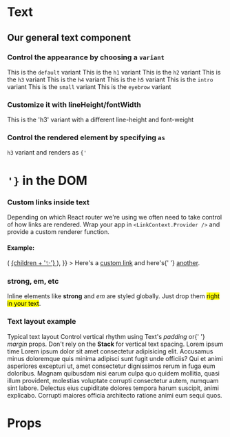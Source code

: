 

<Meta title="Core/Text" component={Text} />

# Text

## Our general text component

### Control the appearance by choosing a `variant`

<Canvas>
  <Story name="Variants">
    <Text>
      This is the <code>default</code> variant
    </Text>
    <Text variant="h1">
      This is the <code>h1</code> variant
    </Text>
    <Text variant="h2">
      This is the <code>h2</code> variant
    </Text>
    <Text variant="h3">
      This is the <code>h3</code> variant
    </Text>
    <Text variant="h4">
      This is the <code>h4</code> variant
    </Text>
    <Text variant="h5">
      This is the <code>h5</code> variant
    </Text>
    <Text variant="intro">
      This is the <code>intro</code> variant
    </Text>
    <Text variant="small">
      This is the <code>small</code> variant
    </Text>
    <Text variant="eyebrow">
      This is the <code>eyebrow</code> variant
    </Text>
  </Story>
</Canvas>

### Customize it with lineHeight/fontWidth

<Canvas>
  <Story name="Customize">
    <Text variant="h3" lineHeight="lg" fontWeight="light">
      This is the 'h3' variant with a different line-height and font-weight
    </Text>
  </Story>
</Canvas>

### Control the rendered element by specifying `as`

<Canvas>
  <Story name="Element">
    <Text variant="h3" as="h1">
      <code>h3</code> variant and renders as <code>{'<h1/>'}</code> in the DOM
    </Text>
  </Story>
</Canvas>

### Custom links inside text

Depending on which React router we're using we often need to take control of how links are rendered.
Wrap your app in `<LinkContext.Provider />` and provide a custom renderer function.

#### Example:

<Canvas>
  <Story name="Custom link renderer">
    <LinkContext.Provider
      value={{
        linkRenderer: (href, children) => (
          <a
            style={{
              color: 'deeppink',
              fontFamily: 'Comic Sans MS',
              fontWeight: 500,
              textShadow: '1px 1px 0 rebeccapurple',
            }}
            href={href}
            rel="noopener noreferrer"
            target="_blank"
          >
            {children + '✨'}
          </a>
        ),
      }}
    >
      <Text>
        Here's a <a href="/test">custom link</a> and here's{' '}
        <a href="/test2">another</a>.
      </Text>
    </LinkContext.Provider>
  </Story>
</Canvas>

### strong, em, etc

<Canvas>
  <Story name="Inline elements">
    <Text>
      Inline elements like <strong>strong</strong> and <em>em</em> are styled
      globally. Just drop them <mark>right in your text</mark>.
    </Text>
  </Story>
</Canvas>

### Text layout example

<Canvas>
  <Story name="Text layout">
    <GridContainer>
      <GridRow>
        <GridColumn span="10/12">
          <Text as="h1" variant="h1" paddingBottom={2}>
            Typical text layout
          </Text>
          <Text variant="intro">
            Control vertical rhythm using Text's <em>padding</em> or{' '}
            <em>margin</em> props.
          </Text>
          <Text variant="intro" paddingBottom={6}>
            Don't rely on the <strong>Stack</strong> for vertical text spacing.
          </Text>
          <Text as="h2" variant="h2" paddingBottom={2}>
            Lorem ipsum time
          </Text>
          <Text paddingBottom={2}>
            Lorem ipsum dolor sit amet consectetur adipisicing elit. Accusamus
            minus doloremque quis minima adipisci sunt fugit unde officiis? Qui
            et animi asperiores excepturi ut, amet consectetur dignissimos rerum
            in fuga eum doloribus. Magnam quibusdam nisi earum culpa quo quidem
            mollitia, quasi illum provident, molestias voluptate corrupti
            consectetur autem, numquam sint labore. Delectus eius cupiditate
            dolores tempora harum suscipit, animi explicabo. Corrupti maiores
            officia architecto ratione animi eum sequi quos.
          </Text>
        </GridColumn>
      </GridRow>
    </GridContainer>
  </Story>
</Canvas>

# Props

<ArgsTable of={Text} />
